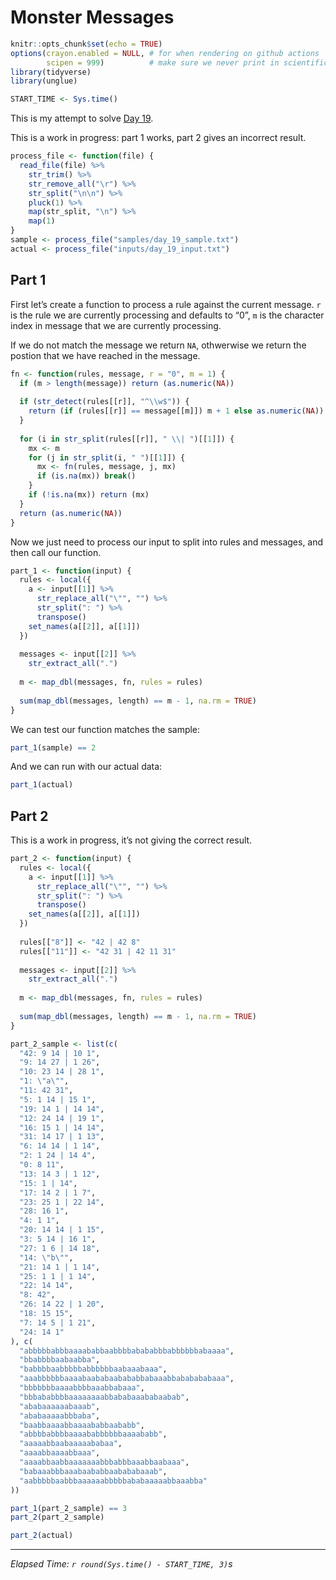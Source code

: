 # Monster Messages

```r
knitr::opts_chunk$set(echo = TRUE)
options(crayon.enabled = NULL, # for when rendering on github actions
        scipen = 999)          # make sure we never print in scientific notation
library(tidyverse)
library(unglue)

START_TIME <- Sys.time()
```

This is my attempt to solve [Day 19](https://adventofcode.com/2020/day/19).

This is a work in progress: part 1 works, part 2 gives an incorrect result.

```r
process_file <- function(file) {
  read_file(file) %>%
    str_trim() %>%
    str_remove_all("\r") %>%
    str_split("\n\n") %>%
    pluck(1) %>%
    map(str_split, "\n") %>%
    map(1)
}
sample <- process_file("samples/day_19_sample.txt")
actual <- process_file("inputs/day_19_input.txt")
```

## Part 1

First let's create a function to process a rule against the current message. `r` is the rule we are currently processing
and defaults to "0", `m` is the character index in message that we are currently processing.

If we do not match the message we return `NA`, othwerwise we return the postion that we have reached in the message.

```r
fn <- function(rules, message, r = "0", m = 1) {
  if (m > length(message)) return (as.numeric(NA))
  
  if (str_detect(rules[[r]], "^\\w$")) {
    return (if (rules[[r]] == message[[m]]) m + 1 else as.numeric(NA))
  }
  
  for (i in str_split(rules[[r]], " \\| ")[[1]]) {
    mx <- m
    for (j in str_split(i, " ")[[1]]) {
      mx <- fn(rules, message, j, mx)
      if (is.na(mx)) break()
    }
    if (!is.na(mx)) return (mx)
  }
  return (as.numeric(NA))
}
```

Now we just need to process our input to split into rules and messages, and then call our function.

```r
part_1 <- function(input) {
  rules <- local({
    a <- input[[1]] %>%
      str_replace_all("\"", "") %>%
      str_split(": ") %>%
      transpose()
    set_names(a[[2]], a[[1]])
  })
  
  messages <- input[[2]] %>%
    str_extract_all(".")
  
  m <- map_dbl(messages, fn, rules = rules)
  
  sum(map_dbl(messages, length) == m - 1, na.rm = TRUE)
}
```

We can test our function matches the sample:

```r
part_1(sample) == 2
```

And we can run with our actual data:

```r
part_1(actual)
```

## Part 2

This is a work in progress, it's not giving the correct result.

```r
part_2 <- function(input) {
  rules <- local({
    a <- input[[1]] %>%
      str_replace_all("\"", "") %>%
      str_split(": ") %>%
      transpose()
    set_names(a[[2]], a[[1]])
  })
  
  rules[["8"]] <- "42 | 42 8"
  rules[["11"]] <- "42 31 | 42 11 31"
  
  messages <- input[[2]] %>%
    str_extract_all(".")
  
  m <- map_dbl(messages, fn, rules = rules)
  
  sum(map_dbl(messages, length) == m - 1, na.rm = TRUE)
}
```

```r
part_2_sample <- list(c(
  "42: 9 14 | 10 1",
  "9: 14 27 | 1 26",
  "10: 23 14 | 28 1",
  "1: \"a\"",
  "11: 42 31",
  "5: 1 14 | 15 1",
  "19: 14 1 | 14 14",
  "12: 24 14 | 19 1",
  "16: 15 1 | 14 14",
  "31: 14 17 | 1 13",
  "6: 14 14 | 1 14",
  "2: 1 24 | 14 4",
  "0: 8 11",
  "13: 14 3 | 1 12",
  "15: 1 | 14",
  "17: 14 2 | 1 7",
  "23: 25 1 | 22 14",
  "28: 16 1",
  "4: 1 1",
  "20: 14 14 | 1 15",
  "3: 5 14 | 16 1",
  "27: 1 6 | 14 18",
  "14: \"b\"",
  "21: 14 1 | 1 14",
  "25: 1 1 | 1 14",
  "22: 14 14",
  "8: 42",
  "26: 14 22 | 1 20",
  "18: 15 15",
  "7: 14 5 | 1 21",
  "24: 14 1"
), c(
  "abbbbbabbbaaaababbaabbbbabababbbabbbbbbabaaaa",
  "bbabbbbaabaabba",
  "babbbbaabbbbbabbbbbbaabaaabaaa",
  "aaabbbbbbaaaabaababaabababbabaaabbababababaaa",
  "bbbbbbbaaaabbbbaaabbabaaa",
  "bbbababbbbaaaaaaaabbababaaababaabab",
  "ababaaaaaabaaab",
  "ababaaaaabbbaba",
  "baabbaaaabbaaaababbaababb",
  "abbbbabbbbaaaababbbbbbaaaababb",
  "aaaaabbaabaaaaababaa",
  "aaaabbaaaabbaaa",
  "aaaabbaabbaaaaaaabbbabbbaaabbaabaaa",
  "babaaabbbaaabaababbaabababaaab",
  "aabbbbbaabbbaaaaaabbbbbababaaaaabbaaabba"
))
```

```r
part_1(part_2_sample) == 3
part_2(part_2_sample)
```

```r
part_2(actual)
```

---

*Elapsed Time: `r round(Sys.time() - START_TIME, 3)`s*

